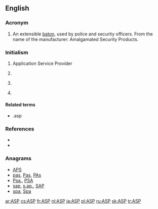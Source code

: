 {{also|asp|Asp}}
==English==

===Acronym===
{{rfc-header|Acronym}}
{{head|en|acronym}}

# An extensible [[baton]], used by police and security officers. From the name of the manufacturer: Amalgamated Security Products.

===Initialism===
{{rfc-header|Initialism}}
{{head|en|initialism}}

# {{context|computing|lang=en}} Application Service Provider
# {{context|finance|lang=en}} {{w|Average Selling Price}}
# {{context|Internet|lang=en}} {{w|Active Server Pages}}
# {{context|military|lang=en}} {{w|Ammunition Supply Point}}

====Related terms====
* .asp

===References===
* {{pedia|Active Server Pages}}
* {{pedia|Application service provider}}

===Anagrams===
* [[APS#English|APS]]
* [[pas#English|pas]], [[Pas#English|Pas]], [[PAs#English|PAs]]
* [[Psa.#English|Psa.]], [[PSA#English|PSA]]
* [[sap#English|sap]], [[s.ap.#English|s.ap.]], [[SAP#English|SAP]]
* [[spa#English|spa]], [[Spa#English|Spa]]

[[ar:ASP]]
[[cs:ASP]]
[[fr:ASP]]
[[nl:ASP]]
[[ja:ASP]]
[[pl:ASP]]
[[ru:ASP]]
[[sk:ASP]]
[[tr:ASP]]